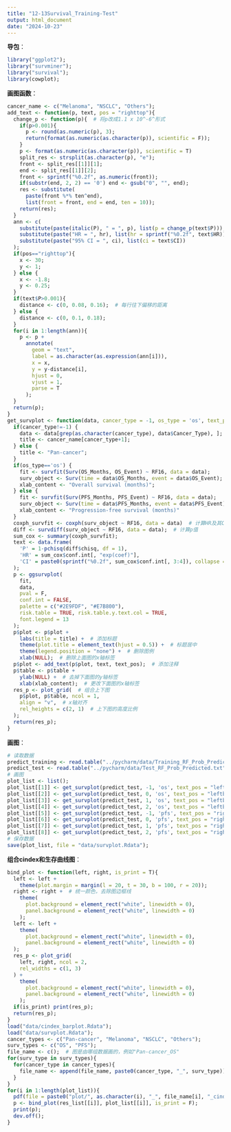 ```yaml
---
title: "12-13Survival_Training-Test"
output: html_document
date: "2024-10-23"
---
```


**导包**：
```r
library("ggplot2");
library("survminer");
library("survival");
library(cowplot);
```
**画图函数**：
```r
cancer_name <- c("Melanoma", "NSCLC", "Others");
add_text <- function(p, text, pos = "righttop"){
  change_p <- function(p){  # 将p改成1.1 x 10^-6^形式
    if(p>0.001){
      p <- round(as.numeric(p), 3);
      return(format(as.numeric(as.character(p)), scientific = F));
    }
    p <- format(as.numeric(as.character(p)), scientific = T)
    split_res <- strsplit(as.character(p), "e");
    front <- split_res[[1]][1];
    end <- split_res[[1]][2];
    front <- sprintf("%0.2f", as.numeric(front));
    if(substr(end, 2, 2) == '0') end <- gsub("0", "", end);
    res <- substitute(
      paste(front %*% ten^end),
      list(front = front, end = end, ten = 10));
    return(res);
  }
  ann <- c(
    substitute(paste(italic(P), " = ", p), list(p = change_p(text$P))),
    substitute(paste("HR = ", hr), list(hr = sprintf("%0.2f", text$HR))),
    substitute(paste("95% CI = ", ci), list(ci = text$CI))
  );
  if(pos=="righttop"){
    x <- 30;
    y <- 1;
  } else {
    x <- -1.8;
    y <- 0.25;
  }
  if(text$P>0.001){
    distance <- c(0, 0.08, 0.16);  # 每行往下偏移的距离
  } else {
    distance <- c(0, 0.1, 0.18);
  }
  for(i in 1:length(ann)){
    p <- p +
      annotate(
        geom = "text",
        label = as.character(as.expression(ann[i])),
        x = x,
        y = y-distance[i],
        hjust = 0,
        vjust = 1,
        parse = T
      );
  }
  return(p);
}
get_survplot <- function(data, cancer_type = -1, os_type = 'os', text_pos = "righttop"){
  if(cancer_type!=-1) {
    data <- data[grep(as.character(cancer_type), data$Cancer_Type), ];
    title <- cancer_name[cancer_type+1];
  } else {
    title <- "Pan-cancer";
  }
  if(os_type=='os') {
    fit <- survfit(Surv(OS_Months, OS_Event) ~ RF16, data = data);
    surv_object <- Surv(time = data$OS_Months, event = data$OS_Event);
    xlab_content <- "Overall survival (months)";
  } else {
    fit <- survfit(Surv(PFS_Months, PFS_Event) ~ RF16, data = data);
    surv_object <- Surv(time = data$PFS_Months, event = data$PFS_Event);
    xlab_content <- "Progression-free survival (months)"
  }
  coxph_survfit <- coxph(surv_object ~ RF16, data = data)  # 计算HR及其CI
  diff <- survdiff(surv_object ~ RF16, data = data);  # 计算p值
  sum_cox <- summary(coxph_survfit);
  text <- data.frame(
    'P' = 1-pchisq(diff$chisq, df = 1),
    'HR' = sum_cox$conf.int[, "exp(coef)"],
    'CI' = paste0(sprintf("%0.2f", sum_cox$conf.int[, 3:4]), collapse = '-')
  );
  p <- ggsurvplot(
    fit, 
    data, 
    pval = F, 
    conf.int = FALSE, 
    palette = c("#2E9FDF", "#E7B800"),
    risk.table = TRUE, risk.table.y.text.col = TRUE,
    font.legend = 13
  );
  p$plot <- p$plot + 
    labs(title = title) +  # 添加标题
    theme(plot.title = element_text(hjust = 0.5)) +  # 标题居中
    theme(legend.position = "none") +  # 删除图例
    xlab(NULL);  # 删除上面图的x轴标签
  p$plot <- add_text(p$plot, text, text_pos);  # 添加注释
  p$table <- p$table + 
    ylab(NULL) +  # 去掉下面图的y轴标签
    xlab(xlab_content);  # 更改下面图的x轴标签
  res_p <- plot_grid(  # 组合上下图
    p$plot, p$table, ncol = 1, 
    align = "v",  # x轴对齐
    rel_heights = c(2, 1)  # 上下图的高度比例
  );
  return(res_p);
}
```
**画图**：
```r
# 读取数据
predict_training <- read.table("../pycharm/data/Training_RF_Prob_Predicted.txt", header = T, sep = '\t');
predict_test <- read.table("../pycharm/data/Test_RF_Prob_Predicted.txt", header = T, sep = '\t');
# 画图
plot_list <- list();
plot_list[[1]] <- get_survplot(predict_test, -1, 'os', text_pos = "leftbottom");
plot_list[[2]] <- get_survplot(predict_test, 0, 'os', text_pos = "leftbottom");
plot_list[[3]] <- get_survplot(predict_test, 1, 'os', text_pos = "leftbottom");
plot_list[[4]] <- get_survplot(predict_test, 2, 'os', text_pos = "leftbottom");
plot_list[[5]] <- get_survplot(predict_test, -1, 'pfs', text_pos = "righttop");
plot_list[[6]] <- get_survplot(predict_test, 0, 'pfs', text_pos = "righttop");
plot_list[[7]] <- get_survplot(predict_test, 1, 'pfs', text_pos = "righttop");
plot_list[[8]] <- get_survplot(predict_test, 2, 'pfs', text_pos = "righttop");
# 保存数据
save(plot_list, file = "data/survplot.Rdata");
```
**组合cindex和生存曲线图**：
```r
bind_plot <- function(left, right, is_print = T){
  left <- left + 
    theme(plot.margin = margin(l = 20, t = 30, b = 100, r = 20));
  right <- right +  # 统一颜色，去除图边框线
    theme(
      plot.background = element_rect("white", linewidth = 0),
      panel.background = element_rect("white", linewidth = 0)
    );
  left <- left +
    theme(
      plot.background = element_rect("white", linewidth = 0),
      panel.background = element_rect("white", linewidth = 0)
  );
  res_p <- plot_grid(
    left, right, ncol = 2, 
    rel_widths = c(1, 3)
  ) +
    theme(
      plot.background = element_rect("white", linewidth = 0),
      panel.background = element_rect("white", linewidth = 0)
    );
  if(is_print) print(res_p);
  return(res_p);
}
load("data/cindex_barplot.Rdata");
load("data/survplot.Rdata");
cancer_types <- c("Pan-cancer", "Melanoma", "NSCLC", "Others");
surv_types <- c("OS", "PFS");
file_name <- c();  # 图是由哪组数据画的，例如"Pan-cancer_OS"
for(surv_type in surv_types){
  for(cancer_type in cancer_types){
    file_name <- append(file_name, paste0(cancer_type, "_", surv_type));
  }
}
for(i in 1:length(plot_list)){
  pdf(file = paste0("plot/", as.character(i), "_", file_name[i], "_cindex-surv-plot.pdf"), width = 10, height = 6);
  p <- bind_plot(res_list[[i]], plot_list[[i]], is_print = F);
  print(p);
  dev.off();
}
```

